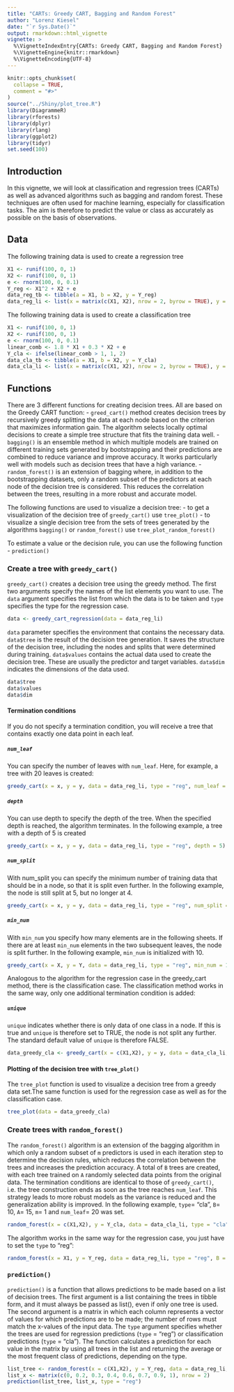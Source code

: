 ```yaml
---
title: "CARTs: Greedy CART, Bagging and Random Forest"
author: "Lorenz Kiesel"
date: "`r Sys.Date()`"
output: rmarkdown::html_vignette
vignette: >
  %\VignetteIndexEntry{CARTs: Greedy CART, Bagging and Random Forest}
  %\VignetteEngine{knitr::rmarkdown}
  %\VignetteEncoding{UTF-8}
---
```


```r
knitr::opts_chunk$set(
  collapse = TRUE,
  comment = "#>"
)
source("../Shiny/plot_tree.R")
library(DiagrammeR)
library(rforests)
library(dplyr)
library(rlang)
library(ggplot2)
library(tidyr)
set.seed(100)
```

## Introduction
In this vignette, we will look at classification and regression trees (CARTs) as well as advanced algorithms such as bagging and random forest. These techniques are often used for machine learning, especially for classification tasks. The aim is therefore to predict the value or class as accurately as possible on the basis of observations.

## Data
The following training data is used to create a regression tree

```r
X1 <- runif(100, 0, 1)
X2 <- runif(100, 0, 1)  
e <- rnorm(100, 0, 0.1)
Y_reg <- X1^2 + X2 + e
data_reg_tb <- tibble(a = X1, b = X2, y = Y_reg)
data_reg_li <- list(x = matrix(c(X1, X2), nrow = 2, byrow = TRUE), y = Y_reg)
```

The following training data is used to create a classification tree

```r
X1 <- runif(100, 0, 1)
X2 <- runif(100, 0, 1)
e <- rnorm(100, 0, 0.1)
linear_comb <- 1.8 * X1 + 0.3 * X2 + e
Y_cla <- ifelse(linear_comb > 1, 1, 2)
data_cla_tb <- tibble(a = X1, b = X2, y = Y_cla)
data_cla_li <- list(x = matrix(c(X1, X2), nrow = 2, byrow = TRUE), y = Y_cla)
```

## Functions

There are 3 different functions for creating decision trees. All are based on the Greedy CART function:
- `greed_cart()` method creates decision trees by recursively greedy splitting the data at each node based on the criterion that maximizes information gain. The algorithm selects locally optimal decisions to create a simple tree structure that fits the training data well.
- `bagging()` is an ensemble method in which multiple models are trained on different training sets generated by bootstrapping and their predictions are combined to reduce variance and improve accuracy. It works particularly well with models such as decision trees that have a high variance.
- `random_forest()` is an extension of bagging where, in addition to the bootstrapping datasets, only a random subset of the predictors at each node of the decision tree is considered. This reduces the correlation between the trees, resulting in a more robust and accurate model.



The following functions are used to visualize a decision tree:
- to get a visualization of the decision tree of `greedy_cart()` use `tree_plot()`
- to visualize a single decision tree from the sets of trees generated by the algorithms `bagging()` or `random_forest()` use `tree_plot_random_forest()`


To estimate a value or the decision rule, you can use the following function
- `prediction()`

### Create a tree with `greedy_cart()`

`greedy_cart()` creates a decision tree using the greedy method. The first two arguments specify the names of the list elements you want to use. The `data` argument specifies the list from which the data is to be taken and `type` specifies the type for the regression case.


```r
data <- greedy_cart_regression(data = data_reg_li)
```
`data` parameter specifies the environment that contains the necessary data.
`data$tree` is the result of the decision tree generation. It saves the structure of the decision tree, including the nodes and splits that were determined during training.
`data$values` contains the actual data used to create the decision tree. These are usually the predictor and target variables.
`data$dim` indicates the dimensions of the data used.

```r
data$tree
data$values
data$dim
```

#### Termination conditions

If you do not specify a termination condition, you will receive a tree that contains exactly one data point in each leaf.

##### `num_leaf`

You can specify the number of leaves with `num_leaf`. Here, for example, a tree with 20 leaves is created:


```r
greedy_cart(x = x, y = y, data = data_reg_li, type = "reg", num_leaf = 20)
```


##### `depth`

You can use depth to specify the depth of the tree. When the specified depth is reached, the algorithm terminates. In the following example, a tree with a depth of 5 is created

```r
greedy_cart(x = x, y = y, data = data_reg_li, type = "reg", depth = 5)
```


##### `num_split`

With num_split you can specify the minimum number of training data that should be in a node, so that it is split even further. In the following example, the node is still split at 5, but no longer at 4.

```r
greedy_cart(x = x, y = y, data = data_reg_li, type = "reg", num_split = 5)
```


##### `min_num`


With `min_num` you specify how many elements are in the following sheets. If there are at least `min_num` elements in the two subsequent leaves, the node is split further. In the following example, `min_num` is initialized with 10.


```r
greedy_cart(x = X, y = Y, data = data_reg_li, type = "reg", min_num = 10)
```


Analogous to the algorithm for the regression case in the greedy_cart method, there is the classification case. The classification method works in the same way, only one additional termination condition is added:

##### `unique`

`unique` indicates whether there is only data of one class in a node. If this is true and `unique` is therefore set to TRUE, the node is not split any further. The standard default value of `unique` is therefore FALSE.

```r
data_greedy_cla <- greedy_cart(x = c(X1,X2), y = y, data = data_cla_li, type = "class", unique = FALSE)
```

#### Plotting of the decision tree with `tree_plot()` 

The `tree_plot` function is used to visualize a decision tree from a greedy data set.The same function is used for the regression case as well as for the classification case.
```r
tree_plot(data = data_greedy_cla)
```


<!-- ### Create trees with `bagging()` -->

<!-- `bagging()` is an extension of greedy_cart() that uses bootstrap aggregation to create multiple training trees in order to achieve greater accuracy by aggregating their predictions. Each time the function is called,`B`different trees are created based on different bootstrap samples. -->


<!-- ```{r} -->
<!-- bagging_regression <- function(X = data_reg_li$x, Y = data_reg_li$y, B = 100) -->
<!-- ``` -->

<!-- `bagging_classification()` uses bootstrap aggregation to create multiple training trees in order to achieve greater accuracy by aggregating their predictions with major vote method. Each time the function is called,`B`different trees are created based on different bootstrap samples. Then for prediction we use the most common answer from all `B` trees -->


<!-- This works analogously for the classification case with: -->

<!-- ```{r} -->
<!-- bagging_classification <- function(X = data_cla_li$x, Y = data_reg_li$y, B = 100) -->
<!-- ``` -->


### Create trees with `random_forest()`

The `random_forest()` algorithm is an extension of the bagging algorithm in which only a random subset of `m` predictors is used in each iteration step to determine the decision rules, which reduces the correlation between the trees and increases the prediction accuracy. A total of `B` trees are created, with each tree trained on `A` randomly selected data points from the original data. The termination conditions are identical to those of `greedy_cart()`, i.e. the tree construction ends as soon as the tree reaches `num_leaf`. This strategy leads to more robust models as the variance is reduced and the generalization ability is improved. In the following example, `type`= "cla", `B`= 10, `A`= 15, `m`= 1 and `num_leaf`= 20 was set.

```r
random_forest(x = c(X1,X2), y = Y_cla, data = data_cla_li, type = "cla", B = 10, A = 15, m = 1, num_leaf = 20, depth = NULL, num_split = 2, min_num = 1, unique = F)
```

The algorithm works in the same way for the regression case, you just have to set the `type` to "reg":

```r
random_forest(x = X1, y = Y_reg, data = data_reg_li, type = "reg", B = 10, A = 15, m = 1, num_leaf = 20, depth = NULL, num_split = 2, min_num = 1, unique = F)
```

### `prediction()`

`prediction()` is a function that allows predictions to be made based on a list of decision trees. The first argument is a list containing the trees in tibble form, and it must always be passed as list(), even if only one tree is used. The second argument is a matrix in which each column represents a vector of values for which predictions are to be made; the number of rows must match the x-values of the input data. The `type` argument specifies whether the trees are used for regression predictions (`type` = "reg") or classification predictions (`type` = "cla"). The function calculates a prediction for each value in the matrix by using all trees in the list and returning the average or the most frequent class of predictions, depending on the type.


```r
list_tree <- random_forest(x = c(X1,X2), y = Y_reg, data = data_reg_li, type = "reg", B = 5, A = 10, m = 1)
list_x <- matrix(c(0, 0.2, 0.3, 0.4, 0.6, 0.7, 0.9, 1), nrow = 2)
prediction(list_tree, list_x, type = "reg")
```

